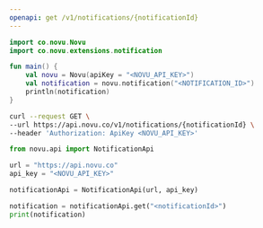 ```yaml
---
openapi: get /v1/notifications/{notificationId}
---
```


<Snippet file="apikey-warning.mdx" />

<RequestExample>

```kotlin Kotlin
import co.novu.Novu
import co.novu.extensions.notification

fun main() {
    val novu = Novu(apiKey = "<NOVU_API_KEY>")
    val notification = novu.notification("<NOTIFICATION_ID>")
    println(notification)
}
```

```bash cURL
curl --request GET \
--url https://api.novu.co/v1/notifications/{notificationId} \
--header 'Authorization: ApiKey <NOVU_API_KEY>'
```

```python Python
from novu.api import NotificationApi

url = "https://api.novu.co"
api_key = "<NOVU_API_KEY>"

notificationApi = NotificationApi(url, api_key)

notification = notificationApi.get("<notificationId>")
print(notification)
```

</RequestExample>
